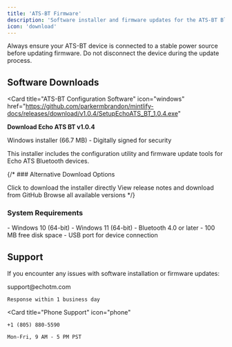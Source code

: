 ```yaml
---
title: 'ATS-BT Firmware'
description: 'Software installer and firmware updates for the ATS-BT Bluetooth Test Module'
icon: 'download'
---
```


<Warning>
Always ensure your ATS-BT device is connected to a stable power source before updating firmware. Do not disconnect the device during the update process.
</Warning>

## Software Downloads

<Card
  title="ATS-BT Configuration Software"
  icon="windows"
  href="https://github.com/parkermbrandon/mintlify-docs/releases/download/v1.0.4/SetupEchoATS_BT_1.0.4.exe"
>
  **Download Echo ATS BT v1.0.4**

  Windows installer (66.7 MB) - Digitally signed for security

  <Info>
    This installer includes the configuration utility and firmware update tools for Echo ATS Bluetooth devices.
  </Info>
</Card>

{/* ### Alternative Download Options

<Tabs>
  <Tab title="Direct Download">
    <Card
      title="SetupEchoATS_BT_1.0.4.exe"
      icon="download"
      href="https://github.com/parkermbrandon/mintlify-docs/releases/download/v1.0.4/SetupEchoATS_BT_1.0.4.exe"
    >
      Click to download the installer directly
    </Card>
  </Tab>

  <Tab title="GitHub Release Page">
    <Card
      title="View on GitHub"
      icon="github"
      href="https://github.com/parkermbrandon/mintlify-docs/releases/tag/v1.0.4"
    >
      View release notes and download from GitHub
    </Card>
  </Tab>

  <Tab title="All Versions">
    <Card
      title="All Releases"
      icon="clock-rotate-left"
      href="https://github.com/parkermbrandon/mintlify-docs/releases"
    >
      Browse all available versions
    </Card>
  </Tab>
</Tabs> */}

### System Requirements

<CardGroup cols={2}>
  <Card title="Operating System">
    - Windows 10 (64-bit)
    - Windows 11 (64-bit)
  </Card>

  <Card title="Hardware">
    - Bluetooth 4.0 or later
    - 100 MB free disk space
    - USB port for device connection
  </Card>
</CardGroup>

## Support

If you encounter any issues with software installation or firmware updates:

<CardGroup cols={2}>
  <Card
    title="Email Support"
    icon="envelope"
  >
    support@echotm.com

    Response within 1 business day
  </Card>

  <Card
    title="Phone Support"
    icon="phone"
  >
    +1 (805) 880-5590

    Mon-Fri, 9 AM - 5 PM PST
  </Card>
</CardGroup>
